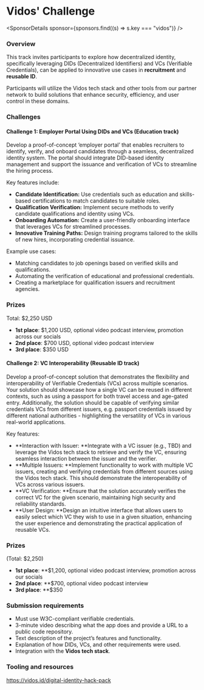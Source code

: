 
# Vidos' Challenge

<SponsorDetails sponsor={sponsors.find((s) => s.key === "vidos")} />

### Overview

This track invites participants to explore how decentralized identity, specifically leveraging DIDs (Decentralized Identifiers) and VCs (Verifiable Credentials), can be applied to innovative use cases in **recruitment** and **reusable ID**.

Participants will utilize the Vidos tech stack and other tools from our partner network to build solutions that enhance security, efficiency, and user control in these domains.

### Challenges

#### Challenge 1: Employer Portal Using DIDs and VCs (Education track)

Develop a proof-of-concept ‘employer portal’ that enables recruiters to identify, verify, and onboard candidates through a seamless, decentralized identity system. The portal should integrate DID-based identity management and support the issuance and verification of VCs to streamline the hiring process.

Key features include:

- **Candidate Identification:** Use credentials such as education and skills-based certifications to match candidates to suitable roles.
- **Qualification Verification:** Implement secure methods to verify candidate qualifications and identity using VCs.
- **Onboarding Automation:** Create a user-friendly onboarding interface that leverages VCs for streamlined processes.
- **Innovative Training Paths:** Design training programs tailored to the skills of new hires, incorporating credential issuance.

Example use cases:

- Matching candidates to job openings based on verified skills and qualifications.
- Automating the verification of educational and professional credentials.
- Creating a marketplace for qualification issuers and recruitment agencies.

### Prizes

Total: $2,250 USD

- **1st place**: $1,200 USD, optional video podcast interview, promotion across our socials
- **2nd place**: $700 USD, optional video podcast interview
- **3rd place**: $350 USD

#### Challenge 2: VC Interoperability (Reusable ID track)

Develop a proof-of-concept solution that demonstrates the flexibility and interoperability of Verifiable Credentials (VCs) across multiple scenarios. Your solution should showcase how a single VC can be reused in different contexts, such as using a passport for both travel access and age-gated entry. Additionally, the solution should be capable of verifying similar credentials VCs from different issuers, e.g. passport credentials issued by different national authorities - highlighting the versatility of VCs in various real-world applications.

Key features:

- **Interaction with Issuer: **Integrate with a VC issuer (e.g., TBD) and leverage the Vidos tech stack to retrieve and verify the VC, ensuring seamless interaction between the issuer and the verifier.
- **Multiple Issuers: **Implement functionality to work with multiple VC issuers, creating and verifying credentials from different sources using the Vidos tech stack. This should demonstrate the interoperability of VCs across various issuers.
- **VC Verification: **Ensure that the solution accurately verifies the correct VC for the given scenario, maintaining high security and reliability standards.
- **User Design: **Design an intuitive interface that allows users to easily select which VC they wish to use in a given situation, enhancing the user experience and demonstrating the practical application of reusable VCs.

### Prizes

(Total: $2,250)

- **1st place**: \*\*$1,200, optional video podcast interview, promotion across our socials
- **2nd place**: \*\*$700, optional video podcast interview
- **3rd place**: \*\*$350

### Submission requirements

- Must use W3C-compliant verifiable credentials.
- 3-minute video describing what the app does and provide a URL to a public code repository.
- Text description of the project’s features and functionality.
- Explanation of how DIDs, VCs, and other requirements were used.
- Integration with the **Vidos tech stack**.

### Tooling and resources

https://vidos.id/digital-identity-hack-pack
